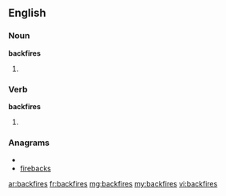 ==English==

===Noun===
'''backfires'''

# {{plural of|backfire}}

===Verb===
'''backfires'''

# {{third-person singular of|[[backfire]]}}

===Anagrams===
* {{alphagram|abcefikrs}}
* [[firebacks#English|firebacks]]

[[ar:backfires]]
[[fr:backfires]]
[[mg:backfires]]
[[my:backfires]]
[[vi:backfires]]